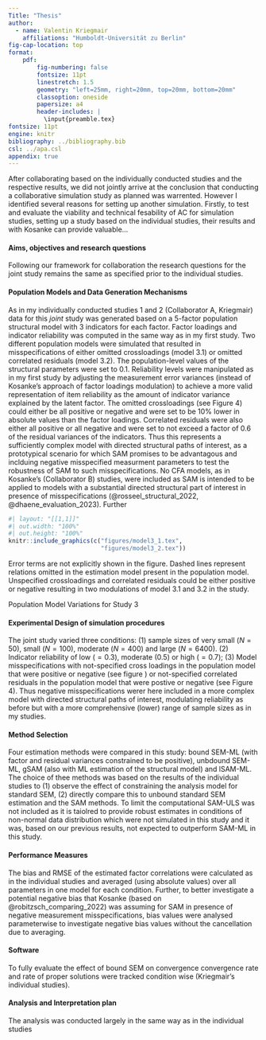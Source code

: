 ```yaml
---
Title: "Thesis"
author:
  - name: Valentin Kriegmair
    affiliations: "Humboldt-Universität zu Berlin"
fig-cap-location: top
format:
    pdf:
        fig-numbering: false
        fontsize: 11pt
        linestretch: 1.5
        geometry: "left=25mm, right=20mm, top=20mm, bottom=20mm"
        classoption: oneside
        papersize: a4
        header-includes: |
          \input{preamble.tex}
fontsize: 11pt
engine: knitr
bibliography: ../bibliography.bib
csl: ../apa.csl
appendix: true
---
```

\setlength{\parindent}{1.27cm}
After collaborating based on the individually conducted studies and the respective results, we did not jointly arrive at the conclusion that conducting a collaborative simulation study as planned was warrented. However I identified several reasons for setting up another simulation. Firstly, to test and evaluate the viability and technical fesability of AC for simulation studies, setting up a study based on the individual studies, their results and with Kosanke can provide valuable...

#### Aims, objectives and research questions

Following our framework for collaboration the research questions for the joint study remains the same as specified prior to the individual studies.

#### Population Models and Data Generation Mechanisms

As in my individually conducted studies 1 and 2 (Collaborator A, Kriegmair) data for this *joint* study was generated based on a 5-factor population structural model with 3 indicators for each factor. 
Factor loadings and indicator reliability was computed in the same way as in my first study. Two different population models were simulated that resulted in misspecifications of either omitted crossloadings (model 3.1) or omitted correlated residuals (model 3.2). The population-level values of the structural parameters were set to 0.1. Reliability levels were manipulated as in my first study by adjusting the measurement error variances (instead of Kosanke's approach of factor loadings modulation) to achieve a more valid representation of item reliability as the amount of indicator variance explained by the latent factor.
The omitted crossloadings (see Figure 4) could either be all positive or negative and were set to be 10% lower in absolute values than the factor loadings. Correlated residuals were also either all positive or all negative and were set to not exceed a factor of 0.6 of the residual variances of the indicators.
Thus this represents a sufficiently complex model with directed structural paths of interest, as a prototypical scenario for which SAM promises to be advantagous and inclduing negative misspecified measurment parameters to test the robustness of SAM to such misspecifications. No CFA models, as in Kosanke's (Collaborator B) studies, were included as SAM is intended to be applied to models with a substantial directed structural part of interest in presence of misspecifications (@rosseel_structural_2022, @dhaene_evaluation_2023). Further

::: {#fig-combined-models3}
```r
#| layout: "[[1,1]]"
#| out.width: "100%"
#| out.height: "100%"
knitr::include_graphics(c("figures/model3_1.tex", 
                          "figures/model3_2.tex"))
```

\raggedright \textit{Note.} Error terms are not explicitly shown in the figure. Dashed lines represent relations omitted in the estimation model present in the population model. Unspecified crossloadings and correlated residuals could be either positive or negative resulting in two modulations of model 3.1 and 3.2 in the study.

Population Model Variations for Study 3
:::

#### Experimental Design of simulation procedures

The joint study varied three conditions: (1) sample sizes of very small ($N = 50$), small ($N = 100$), moderate ($N = 400$) and large ($N = 6400$). (2) Indicator reliability of low ($= 0.3$), moderate ($0.5$) or high ($= 0.7$); (3) Model misspecifications with not-specified cross loadings in the population model that were positive or negative (see figure ) or not-specified correlated residuals in the population model that were postive or negative (see Figure 4). Thus negative misspecifications werer here included in a more complex model with directed structural paths of interest, modulating reliability as before but with a more comprehensive (lower) range of sample sizes as in my studies. 

#### Method Selection

Four estimation methods were compared in this study: bound SEM-ML (with factor and residual variances constrained to be positive), unbdound SEM-ML, gSAM (also with ML estimation of the structural model) and lSAM-ML. The choice of thee methods was based on the results of the individual studies to (1) observe the effect of constraining the analysis model for standard SEM, (2) directly compare this to unbound standard SEM estimation and the SAM methods. To limit the computational SAM-ULS was not included as it is taiolred to provide robust estimates in conditions of non-normal data distribution which were not simulated in this study and it was, based on our previous results, not expected to outperform SAM-ML in this study.

#### Performance Measures

The bias and RMSE of the estimated factor correlations were calculated as in the individual studies and averaged (using absolute values) over all parameters in one model for each condition. Further, to better investigate a potential negative bias that Kosanke (based on @robitzsch_comparing_2022) was assuming for SAM in presence of negative measurement misspecifications, bias values were analysed parameterwise to investigate negative bias values without the cancellation due to averaging.


#### Software

To fully evaluate the effect of bound SEM on convergence convergence rate and rate of proper solutions were tracked condition wise (Kriegmair's individual studies). 

#### Analysis and Interpretation plan

The analysis was conducted largely in the same way as in the individual studies